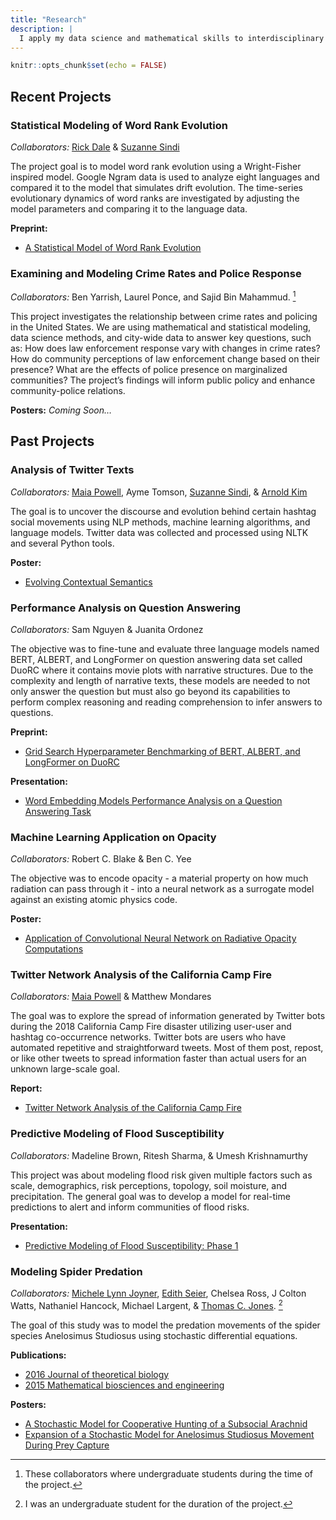 ---
title: "Research"
description: | 
  I apply my data science and mathematical skills to interdisciplinary research problems in evolution of language, biology, and social behavior dynamics.
---

```{r setup, include=FALSE}
knitr::opts_chunk$set(echo = FALSE)
```

## Recent Projects

### Statistical Modeling of Word Rank Evolution

*Collaborators:* [Rick Dale](https://co-mind.org/rick/){target="_blank"} & [Suzanne Sindi](https://www.sindilab.com/){target="_blank"}

The project goal is to model word rank evolution using a Wright-Fisher inspired
model. Google Ngram data is used to analyze eight languages and compared it to
the model that simulates drift evolution. The time-series evolutionary dynamics of
word ranks are investigated by adjusting the model parameters and comparing it to
the language data.

**Preprint:**

  - [A Statistical Model of Word Rank Evolution](https://arxiv.org/abs/2107.09948){target="_blank"}

### Examining and Modeling Crime Rates and Police Response

*Collaborators:* Ben Yarrish, Laurel Ponce, and Sajid Bin Mahammud. ^[These collaborators where undergraduate students during the time of the project.]

This project investigates the relationship between crime rates and policing in the United States. We are using mathematical and statistical modeling, data science methods, and city-wide data to answer key questions, such as: How does law enforcement response vary with changes in crime rates? How do community perceptions of law enforcement change based on their presence? What are the effects of police presence on marginalized communities? The project's findings will inform public policy and enhance community-police relations.

**Posters:** *Coming Soon...*

## Past Projects

### Analysis of Twitter Texts

*Collaborators:* [Maia Powell](https://www.mmpowell.com/){target="_blank"}, Ayme Tomson, [Suzanne Sindi](https://www.sindilab.com/){target="_blank"}, & [Arnold Kim](https://faculty.ucmerced.edu/adkim/){target="_blank"}

The goal is to uncover the discourse and evolution behind certain hashtag social movements using NLP methods, machine learning algorithms, and language models. Twitter data was collected and processed using NLTK and several Python tools.

**Poster:**

  - [Evolving Contextual Semantics](https://drive.google.com/file/d/1Hh3E-tnvSJa-x8v_36IfPpsXMuXsZKMB/view){target="_blank"}

### Performance Analysis on Question Answering

*Collaborators:* Sam Nguyen & Juanita Ordonez

The objective was to fine-tune and evaluate three language models named BERT, ALBERT, and LongFormer on question answering data set called DuoRC where it contains movie plots with narrative structures. Due to the complexity and length of narrative texts, these models are needed to not only answer the question but must also go beyond its capabilities to perform complex reasoning and reading comprehension to infer answers to questions.

**Preprint:**

  - [Grid Search Hyperparameter Benchmarking of BERT, ALBERT, and LongFormer on DuoRC](https://arxiv.org/abs/2101.06326){target="_blank"}

**Presentation:**

  - [Word Embedding Models Performance Analysis on a Question Answering Task](https://drive.google.com/file/d/1emUr4XkeDUDWoROAFodLDpknpIohzs2L/view){target="_blank"}

### Machine Learning Application on Opacity

*Collaborators:* Robert C. Blake & Ben C. Yee

 The objective was to encode opacity - a material property on how much radiation can pass through it - into a neural network as a surrogate model against an existing atomic physics code.

**Poster:**

  - [Application of Convolutional Neural Network on Radiative Opacity Computations](https://drive.google.com/file/d/1FdpiriX5I6PTBupLxNbdwuLGCFnKeZTx/view){target="_blank"}

### Twitter Network Analysis of the California Camp Fire

*Collaborators:* [Maia Powell](https://www.mmpowell.com/){target="_blank"} & Matthew Mondares

The goal was to explore the spread of information generated by Twitter bots during the 2018 California Camp Fire disaster utilizing user-user and hashtag co-occurrence networks. Twitter bots are users who have automated repetitive and straightforward tweets. Most of them post, repost, or like other tweets to spread information faster than actual users for an unknown large-scale goal.

**Report:**

  - [Twitter Network Analysis of the California Camp Fire](https://stressosaurus.github.io/ggs-twitter-camp-fire/){target="_blank"}

### Predictive Modeling of Flood Susceptibility

*Collaborators:* Madeline Brown, Ritesh Sharma, & Umesh Krishnamurthy

This project was about modeling flood risk given multiple factors such as scale, demographics, risk perceptions, topology, soil moisture, and precipitation. The general goal was to develop a model for real-time predictions to alert and inform communities of flood risks.

**Presentation:** 
  
  - [Predictive Modeling of Flood Susceptibility: Phase 1](https://drive.google.com/file/d/18roBmru1hyqDkK3co6HKpTBuaLf1WbBU/view?usp=sharing){target="_blank"}

### Modeling Spider Predation

*Collaborators:* [Michele Lynn Joyner](https://faculty.etsu.edu/joynerm/){target="_blank"}, [Edith Seier](https://faculty.etsu.edu/seier/), Chelsea Ross, J Colton Watts, Nathaniel Hancock, Michael Largent, & [Thomas C. Jones](https://www.etsu.edu/cas/biology/facultystaff/jonestc.php){target="_blank"}. ^[I was an undergraduate student for the duration of the project.]

The goal of this study was to model the predation movements of the spider species Anelosimus Studiosus using stochastic differential equations.

**Publications:**

  - [2016 Journal of theoretical biology](https://doi.org/10.1016/j.jtbi.2016.08.020){target="_blank"}
  - [2015 Mathematical biosciences and engineering](https://doi.org/10.3934/mbe.2015.12.585){target="_blank"}

**Posters:**

  - [A Stochastic Model for Cooperative Hunting of a Subsocial Arachnid](https://drive.google.com/file/d/1GF1Kj65tr9Os1F7_hhAGik1eJtJ842MA/view){target="_blank"}
  - [Expansion of a Stochastic Model for Anelosimus Studiosus Movement During Prey Capture](https://drive.google.com/file/d/1memLTW5-AGBjj10lPkH7YJkyKlYXCxsF/view){target="_blank"}
